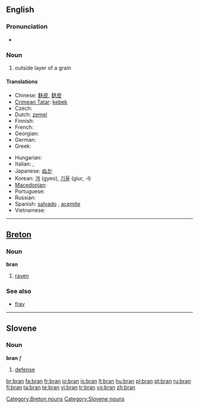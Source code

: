 {{also|brân}}
==English==
{{wikipedia}}

===Pronunciation===
* {{rhymes|æn}}

===Noun===
{{en-noun|-}}

# outside layer of a grain

====Translations====
{{trans-top|outside layer of a grain}}
* Chinese: [[麩皮]], [[麸皮]]
* [[Crimean Tatar]]: [[kebek]]
* Czech: {{t-|cs|otruby|f|p}}
* Dutch: [[zemel]] {{m}}
* Finnish: {{t+|fi|lese}}
* French: {{t+|fr|son|m}}
* Georgian: {{tø|ka|ქატო|tr=kʻato|sc=Geor}}
* German: {{t+|de|Kleie|f}}
* Greek: {{t+|el|πίτουρο|n|sc=Grek}}
{{trans-mid}}
* Hungarian: {{t+|hu|korpa}}
* Italian: {{t+|it|crusca|f}}, {{t-|it|semola|f}}
* Japanese: [[ぬか]]
* Korean: [[겨]] (gyeo), [[기울]] (giur, -l)
* [[Macedonian]]: {{t|mk|трица|f|tr=tríca|sc=Cyrl|xs=Macedonian}}
* Portuguese: {{t+|pt|farelo|m}}
* Russian: {{t|ru|отруби|f|p|tr=ótrubi|sc=Cyrl}}
* Spanish: [[salvado]] {{m}}, [[acemite]] {{italbrac|archaic}}
* Vietnamese: {{t+|vi|cám|xs=Vietnamese}}
{{trans-bottom}}

----

==[[Breton]]==

===Noun===
'''bran''' {{m}}

# [[raven]]

===See also===
* [[frav]] {{m}}

[[Category:Breton nouns]]

----

==Slovene==

===Noun===
'''bran''' ''f''

# [[defense]]

[[Category:Slovene nouns]]

[[br:bran]]
[[fa:bran]]
[[fr:bran]]
[[io:bran]]
[[is:bran]]
[[lt:bran]]
[[hu:bran]]
[[pl:bran]]
[[pt:bran]]
[[ru:bran]]
[[fi:bran]]
[[ta:bran]]
[[te:bran]]
[[vi:bran]]
[[tr:bran]]
[[vo:bran]]
[[zh:bran]]